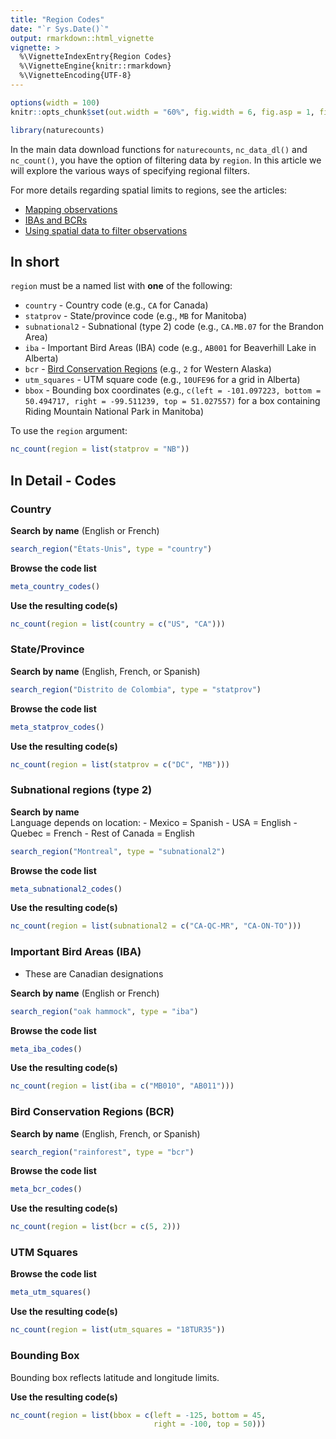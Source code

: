 ```yaml
---
title: "Region Codes"
date: "`r Sys.Date()`"
output: rmarkdown::html_vignette
vignette: >
  %\VignetteIndexEntry{Region Codes}
  %\VignetteEngine{knitr::rmarkdown}
  %\VignetteEncoding{UTF-8}
---
```


```r
options(width = 100)
knitr::opts_chunk$set(out.width = "60%", fig.width = 6, fig.asp = 1, fig.align = "center")
```

```r
library(naturecounts)
```

In the main data download functions for `naturecounts`, `nc_data_dl()` and `nc_count()`, you have the option of filtering data by `region`. In this article we will explore the various ways of specifying regional filters.

For more details regarding spatial limits to regions, see the articles:

- [Mapping observations](https://birdstudiescanada.github.io/naturecounts/articles/articles/mapping-observations.html)
- [IBAs and BCRs](region-areas.html)
- [Using spatial data to filter observations](region-spatial.html)

## In short

`region` must be a named list with **one** of the following:

- `country` - Country code (e.g., `CA` for Canada)
- `statprov` - State/province code (e.g., `MB` for Manitoba)
- `subnational2` - Subnational (type 2) code (e.g., `CA.MB.07` for the Brandon Area)
- `iba` - Important Bird Areas (IBA) code (e.g., `AB001` for Beaverhill Lake in Alberta)
- `bcr` - [Bird Conservation Regions](https://www.birdscanada.org/research/gislab/index.jsp?targetpg=bcr&targetpg=bcr) (e.g., `2` for Western Alaska)
- `utm_squares` - UTM square code (e.g., `10UFE96` for a grid in Alberta)
- `bbox` - Bounding box coordinates (e.g., `c(left = -101.097223, bottom = 50.494717, right = -99.511239, top = 51.027557)` for a box containing Riding Mountain National Park in Manitoba)

To use the `region` argument:

```r
nc_count(region = list(statprov = "NB"))
```


## In Detail - Codes

### Country

**Search by name** (English or French)
```r
search_region("États-Unis", type = "country")
```

**Browse the code list**
```r
meta_country_codes()
```

**Use the resulting code(s)**
```r
nc_count(region = list(country = c("US", "CA")))
```


### State/Province

**Search by name** (English, French, or Spanish)
```r
search_region("Distrito de Colombia", type = "statprov")
```

**Browse the code list**
```r
meta_statprov_codes()
```

**Use the resulting code(s)**
```r
nc_count(region = list(statprov = c("DC", "MB")))
```


### Subnational regions (type 2)

**Search by name**  
Language depends on location: 
- Mexico = Spanish
- USA = English
- Quebec = French
- Rest of Canada = English

```r
search_region("Montreal", type = "subnational2")
```

**Browse the code list**
```r
meta_subnational2_codes()
```

**Use the resulting code(s)**
```r
nc_count(region = list(subnational2 = c("CA-QC-MR", "CA-ON-TO")))
```


### Important Bird Areas (IBA)

- These are Canadian designations

**Search by name** (English or French)

```r
search_region("oak hammock", type = "iba")
```

**Browse the code list**
```r
meta_iba_codes()
```

**Use the resulting code(s)**
```r
nc_count(region = list(iba = c("MB010", "AB011")))
```

### Bird Conservation Regions (BCR)

**Search by name** (English, French, or Spanish)

```r
search_region("rainforest", type = "bcr")
```

**Browse the code list**
```r
meta_bcr_codes()
```

**Use the resulting code(s)**
```r
nc_count(region = list(bcr = c(5, 2)))
```

### UTM Squares

**Browse the code list**
```r
meta_utm_squares()
```

**Use the resulting code(s)**
```r
nc_count(region = list(utm_squares = "18TUR35"))
```

### Bounding Box

Bounding box reflects latitude and longitude limits.

**Use the resulting code(s)**
```r
nc_count(region = list(bbox = c(left = -125, bottom = 45, 
                                right = -100, top = 50)))
```
